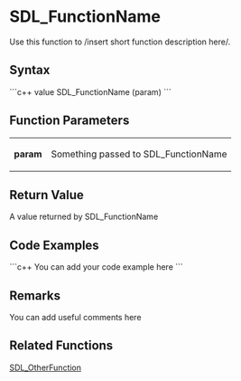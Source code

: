 <!-- pragma section-numbers off -->
<!-- pragma disable-camelcase -->

= SDL_FunctionName =

Use this function to /insert short function description here/.


== Syntax ==
```c++
value SDL_FunctionName (param)
```
== Function Parameters ==

{|
|'''param'''
|Something passed to SDL_FunctionName
|}

== Return Value ==

A value returned by SDL_FunctionName

== Code Examples ==
```c++
You can add your code example here
```

== Remarks ==
You can add useful comments here

== Related Functions ==
[[SDL_OtherFunction]]
